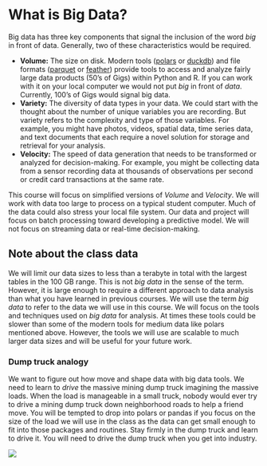 # What is Big Data?

Big data has three key components that signal the inclusion of the word _big_ in front of data.  Generally, two of these characteristics would be required.

- __Volume:__ The size on disk. Modern tools ([polars](https://www.pola.rs/) or [duckdb](https://duckdb.org/)) and file formats ([parquet](https://www.databricks.com/glossary/what-is-parquet) or [feather](https://arrow.apache.org/docs/python/feather.html)) provide tools to access and analyze fairly large data products (50's of Gigs) within Python and R. If you can work with it on your local computer we would not put _big_ in front of _data_.  Currently, 100's of Gigs would signal big data.
- __Variety:__ The diversity of data types in your data.  We could start with the thought about the number of unique variables you are recording.  But variety refers to the complexity and type of those variables.  For example, you might have photos, videos, spatial data, time series data, and text documents that each require a novel solution for storage and retrieval for your analysis.
- __Velocity:__ The speed of data generation that needs to be transformed or analyzed for decision-making.   For example, you might be collecting data from a sensor recording data at thousands of observations per second or credit card transactions at the same rate.

This course will focus on simplified versions of _Volume_ and _Velocity_.  We will work with data too large to process on a typical student computer.  Much of the data could also stress your local file system.  Our data and project will focus on batch processing toward developing a predictive model.  We will not focus on streaming data or real-time decision-making.

## Note about the class data

We will limit our data sizes to less than a terabyte in total with the largest tables in the 100 GB range.  This is not _big data_ in the sense of the term.  However, it is large enough to require a different approach to data analysis than what you have learned in previous courses.  We will use the term _big data_ to refer to the data we will use in this course. We will focus on the tools and techniques used on _big data_ for analysis. At times these tools could be slower than some of the modern tools for medium data like polars mentioned above.  However, the tools we will use are scalable to much larger data sizes and will be useful for your future work.

### Dump truck analogy

We want to figure out how move and shape data with big data tools.  We need to learn to _drive_ the massive mining dump truck imagining the massive loads. When the load is manageable in a small truck, nobody would ever try to drive a mining dump truck down neighborhood roads to help a friend move.  You will be tempted to drop into polars or pandas if you focus on the size of the load we will use in the class as the data can get small enough to fit into those packages and routines. Stay firmly in the dump truck and learn to drive it.  You will need to drive the dump truck when you get into industry.

![](../img/truck_tools.jpg)
